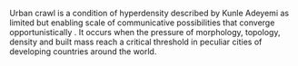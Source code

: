 {{Copy to Wiktionary}}

Urban crawl is a condition of hyperdensity described by Kunle Adeyemi as limited but enabling scale of communicative possibilities that converge opportunistically . It occurs when the pressure of morphology, topology, density and built mass reach a critical threshold in peculiar cities of developing countries around the world.


{{stub}}
